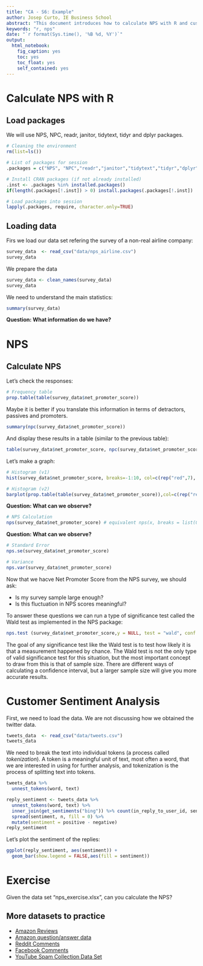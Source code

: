 ```yaml
---
title: "CA - S6: Example"
author: Josep Curto, IE Business School
abstract: "This document introduces how to calculate NPS with R and customer sentiment analysis"
keywords: "r, nps"
date: "`r format(Sys.time(), '%B %d, %Y')`"
output: 
  html_notebook: 
    fig_caption: yes
    toc: yes
    toc_float: yes
    self_contained: yes
---
```


# Calculate NPS with R

## Load packages

We will use NPS, NPC, readr, janitor, tidytext, tidyr and dplyr packages.

```r
# Cleaning the environment
rm(list=ls())

# List of packages for session
.packages = c("NPS", "NPC","readr","janitor","tidytext","tidyr","dplyr","ggplot2")

# Install CRAN packages (if not already installed)
.inst <- .packages %in% installed.packages()
if(length(.packages[!.inst]) > 0) install.packages(.packages[!.inst])

# Load packages into session 
lapply(.packages, require, character.only=TRUE)
```

## Loading data

Firs we load our data set refering the survey of a non-real airline company:

```r
survey_data  <- read_csv("data/nps_airline.csv")
survey_data
```

We prepare the data

```r
survey_data <- clean_names(survey_data)
survey_data
```

We need to understand the main statistics:

```r
summary(survey_data)
```

**Question: What information do we have?**

# NPS

##  Calculate NPS

Let's check the responses:

```r
# Frequency table
prop.table(table(survey_data$net_promoter_score))
```

Maybe it is better if you translate this information in terms of detractors, passives and promoters.

```r
summary(npc(survey_data$net_promoter_score))
```

And display these results in a table (similar to the previous table):

```r
table(survey_data$net_promoter_score, npc(survey_data$net_promoter_score))
```

Let's make a graph:

```r
# Histogram (v1)
hist(survey_data$net_promoter_score, breaks=-1:10, col=c(rep("red",7), rep("yellow",2), rep("green", 2)))

# Histogram (v2)
barplot(prop.table(table(survey_data$net_promoter_score)),col=c(rep("red",7), rep("yellow",2), rep("green", 2)))
```

**Question: What can we observe?**

```r
# NPS Calculation
nps(survey_data$net_promoter_score) # equivalent nps(x, breaks = list(0:6, 7:8, 9:10))
```

**Question: What can we observe?**

```r
# Standard Error
nps.se(survey_data$net_promoter_score)

# Variance
nps.var(survey_data$net_promoter_score)
```

Now that we hacve Net Promoter Score from the NPS survey, we should ask: 

 - Is my survey sample large enough? 
 - Is this fluctuation in NPS scores meaningful?

To answer these questions we can run a type of significance test called the Wald test as implemented in the NPS package:

```r
nps.test (survey_data$net_promoter_score,y = NULL, test = "wald", conf = 0.95, breaks = list(0:6,7:8, 9:10))
```

The goal of any significance test like the Wald test is to test how likely it is that a measurement happened by chance. The Wald test is not the only type of valid significance test for this situation, but the most important concept to draw from this is that of sample size. There are different ways of calculating a confidence interval, but a larger sample size will give you more accurate results.

# Customer Sentiment Analysis

First, we need to load the data. We are not discussing how we obtained the twitter data.

```r
tweets_data  <- read_csv("data/tweets.csv")
tweets_data
```

We need to break the text into individual tokens (a process called *tokenization*). A token is a meaningful unit of text, most often a word, that we are interested in using for further analysis, and tokenization is the process of splitting text into tokens.

```r
tweets_data %>%
  unnest_tokens(word, text)
```

```r
reply_sentiment <- tweets_data %>%
  unnest_tokens(word, text) %>%
  inner_join(get_sentiments("bing")) %>% count(in_reply_to_user_id, sentiment) %>%
  spread(sentiment, n, fill = 0) %>%
  mutate(sentiment = positive - negative)
reply_sentiment
```

Let's plot the sentiment of the replies:

```r
ggplot(reply_sentiment, aes(sentiment)) +
  geom_bar(show.legend = FALSE,aes(fill = sentiment))
```

# Exercise

Given the data set "nps_exercise.xlsx", can you calculate the NPS?

## More datasets to practice

 - [Amazon Reviews](http://jmcauley.ucsd.edu/data/amazon/)
 - [Amazon question/answer data](http://jmcauley.ucsd.edu/data/amazon/qa/)
 - [Reddit Comments](https://github.com/linanqiu/reddit-dataset)
 - [Facebook Comments](https://archive.ics.uci.edu/ml/datasets/Facebook+Comment+Volume+Dataset)
 - [YouTube Spam Collection Data Set](https://archive.ics.uci.edu/ml/datasets/YouTube+Spam+Collection)